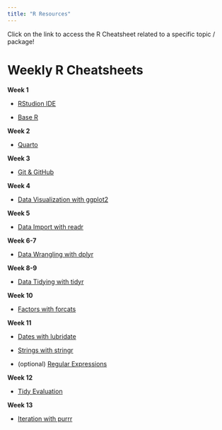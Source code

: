 ---
title: "R Resources"
---

::: callout-tip
Click on the link to access the R Cheatsheet related to a specific topic / package!
:::

# Weekly R Cheatsheets

**Week 1**

-   [RStudion IDE](https://rstudio.github.io/cheatsheets/html/rstudio-ide.html?_gl=1*1bgdjez*_ga*MTM4Nzk4ODMyOC4xNzA2NzU3MjEx*_ga_2C0WZ1JHG0*MTcxODkxNjU5Ny43LjEuMTcxODkxNjk4OC4wLjAuMA..)

-   [Base R](https://rstudio.github.io/cheatsheets/base-r.pdf)

**Week 2**

-   [Quarto](https://rstudio.github.io/cheatsheets/html/quarto.html?_gl=1*1li2kb5*_ga*MTM4Nzk4ODMyOC4xNzA2NzU3MjEx*_ga_2C0WZ1JHG0*MTcxODkxNjU5Ny43LjEuMTcxODkxNjk4OC4wLjAuMA..)

**Week 3**

-   [Git & GitHub](https://rstudio.github.io/cheatsheets/git-github.pdf)

**Week 4**

-   [Data Visualization with ggplot2](https://rstudio.github.io/cheatsheets/html/data-visualization.html?_gl=1*1u8zjpq*_ga*MTM4Nzk4ODMyOC4xNzA2NzU3MjEx*_ga_2C0WZ1JHG0*MTcxODkxNjU5Ny43LjAuMTcxODkxNjU5Ny4wLjAuMA..)

**Week 5**

-   [Data Import with readr](https://rstudio.github.io/cheatsheets/html/data-import.html?_gl=1*1bgdjez*_ga*MTM4Nzk4ODMyOC4xNzA2NzU3MjEx*_ga_2C0WZ1JHG0*MTcxODkxNjU5Ny43LjEuMTcxODkxNjk4OC4wLjAuMA..)

**Week 6-7**

-   [Data Wrangling with dplyr](https://rstudio.github.io/cheatsheets/html/data-transformation.html?_gl=1*1u8zjpq*_ga*MTM4Nzk4ODMyOC4xNzA2NzU3MjEx*_ga_2C0WZ1JHG0*MTcxODkxNjU5Ny43LjAuMTcxODkxNjU5Ny4wLjAuMA..)

**Week 8-9**

-   [Data Tidying with tidyr](https://rstudio.github.io/cheatsheets/html/tidyr.html?_gl=1*1u8zjpq*_ga*MTM4Nzk4ODMyOC4xNzA2NzU3MjEx*_ga_2C0WZ1JHG0*MTcxODkxNjU5Ny43LjAuMTcxODkxNjU5Ny4wLjAuMA..)

**Week 10**

-   [Factors with forcats](https://rstudio.github.io/cheatsheets/html/factors.html?_gl=1*1u8zjpq*_ga*MTM4Nzk4ODMyOC4xNzA2NzU3MjEx*_ga_2C0WZ1JHG0*MTcxODkxNjU5Ny43LjAuMTcxODkxNjU5Ny4wLjAuMA..)

**Week 11**

-   [Dates with lubridate](https://rstudio.github.io/cheatsheets/html/lubridate.html?_gl=1*12ke444*_ga*MTM4Nzk4ODMyOC4xNzA2NzU3MjEx*_ga_2C0WZ1JHG0*MTcxODkxNjU5Ny43LjAuMTcxODkxNjU5Ny4wLjAuMA)

-   [Strings with stringr](https://rstudio.github.io/cheatsheets/html/strings.html?_gl=1*1u8zjpq*_ga*MTM4Nzk4ODMyOC4xNzA2NzU3MjEx*_ga_2C0WZ1JHG0*MTcxODkxNjU5Ny43LjAuMTcxODkxNjU5Ny4wLjAuMA..)

-   (optional) [Regular Expressions](https://rstudio.github.io/cheatsheets/regex.pdf)

**Week 12**

-   [Tidy Evaluation](https://rstudio.github.io/cheatsheets/tidyeval.pdf)

**Week 13**

-   [Iteration with purrr](https://rstudio.github.io/cheatsheets/html/purrr.html?_gl=1*1u8zjpq*_ga*MTM4Nzk4ODMyOC4xNzA2NzU3MjEx*_ga_2C0WZ1JHG0*MTcxODkxNjU5Ny43LjAuMTcxODkxNjU5Ny4wLjAuMA..)
